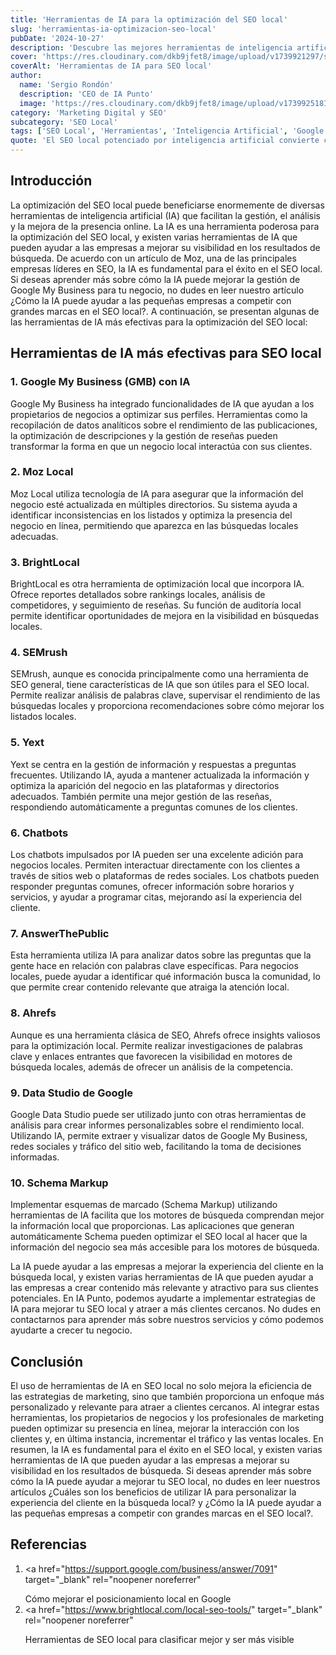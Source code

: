 ```yaml
---
title: 'Herramientas de IA para la optimización del SEO local'
slug: 'herramientas-ia-optimizacion-seo-local'
pubDate: '2024-10-27'
description: 'Descubre las mejores herramientas de inteligencia artificial para potenciar el SEO local, mejorar la visibilidad y atraer más clientes a tu negocio.'
cover: 'https://res.cloudinary.com/dkb9jfet8/image/upload/v1739921297/seo-analysis.svg'
coverAlt: 'Herramientas de IA para SEO local'
author:
  name: 'Sergio Rondón'
  description: 'CEO de IA Punto'
  image: 'https://res.cloudinary.com/dkb9jfet8/image/upload/v1739925181/sergio_gdcaeh.png'
category: 'Marketing Digital y SEO'
subcategory: 'SEO Local'
tags: ['SEO Local', 'Herramientas', 'Inteligencia Artificial', 'Google My Business', 'Marketing Digital', 'Optimización', 'Tendencias']
quote: 'El SEO local potenciado por inteligencia artificial convierte cada búsqueda en una oportunidad real de crecimiento.'
---
```


<h2 id="introduccion">Introducción</h2>

La optimización del SEO local puede beneficiarse enormemente de diversas herramientas de inteligencia artificial (IA) que facilitan la gestión, el análisis y la mejora de la presencia online.
La IA es una herramienta poderosa para la optimización del SEO local, y existen varias herramientas de IA que pueden ayudar a las empresas a mejorar su visibilidad en los resultados de búsqueda. De acuerdo con un artículo de Moz, una de las principales empresas líderes en SEO, la IA es fundamental para el éxito en el SEO local. Si deseas aprender más sobre cómo la IA puede mejorar la gestión de Google My Business para tu negocio, no dudes en leer nuestro artículo ¿Cómo la IA puede ayudar a las pequeñas empresas a competir con grandes marcas en el SEO local?.
A continuación, se presentan algunas de las herramientas de IA más efectivas para la optimización del SEO local:

<h2 id="herramientas-ia-seo-local">
  Herramientas de IA más efectivas para SEO local
</h2>

<h3 id="google-my-business">1. Google My Business (GMB) con IA</h3>
<p>
  Google My Business ha integrado funcionalidades de IA que ayudan a los
  propietarios de negocios a optimizar sus perfiles. Herramientas como la
  recopilación de datos analíticos sobre el rendimiento de las publicaciones, la
  optimización de descripciones y la gestión de reseñas pueden transformar la
  forma en que un negocio local interactúa con sus clientes.
</p>

<h3 id="moz-local">2. Moz Local</h3>
<p>
  Moz Local utiliza tecnología de IA para asegurar que la información del
  negocio esté actualizada en múltiples directorios. Su sistema ayuda a
  identificar inconsistencias en los listados y optimiza la presencia del
  negocio en línea, permitiendo que aparezca en las búsquedas locales adecuadas.
</p>

<h3 id="brightlocal">3. BrightLocal</h3>
<p>
  BrightLocal es otra herramienta de optimización local que incorpora IA. Ofrece
  reportes detallados sobre rankings locales, análisis de competidores, y
  seguimiento de reseñas. Su función de auditoría local permite identificar
  oportunidades de mejora en la visibilidad en búsquedas locales.
</p>

<h3 id="semrush">4. SEMrush</h3>
<p>
  SEMrush, aunque es conocida principalmente como una herramienta de SEO
  general, tiene características de IA que son útiles para el SEO local. Permite
  realizar análisis de palabras clave, supervisar el rendimiento de las
  búsquedas locales y proporciona recomendaciones sobre cómo mejorar los
  listados locales.
</p>

<h3 id="yext">5. Yext</h3>
<p>
  Yext se centra en la gestión de información y respuestas a preguntas
  frecuentes. Utilizando IA, ayuda a mantener actualizada la información y
  optimiza la aparición del negocio en las plataformas y directorios adecuados.
  También permite una mejor gestión de las reseñas, respondiendo automáticamente
  a preguntas comunes de los clientes.
</p>

<h3 id="chatbots">6. Chatbots</h3>
<p>
  Los chatbots impulsados por IA pueden ser una excelente adición para negocios
  locales. Permiten interactuar directamente con los clientes a través de sitios
  web o plataformas de redes sociales. Los chatbots pueden responder preguntas
  comunes, ofrecer información sobre horarios y servicios, y ayudar a programar
  citas, mejorando así la experiencia del cliente.
</p>

<h3 id="answerthepublic">7. AnswerThePublic</h3>
<p>
  Esta herramienta utiliza IA para analizar datos sobre las preguntas que la
  gente hace en relación con palabras clave específicas. Para negocios locales,
  puede ayudar a identificar qué información busca la comunidad, lo que permite
  crear contenido relevante que atraiga la atención local.
</p>

<h3 id="ahrefs">8. Ahrefs</h3>
<p>
  Aunque es una herramienta clásica de SEO, Ahrefs ofrece insights valiosos para
  la optimización local. Permite realizar investigaciones de palabras clave y
  enlaces entrantes que favorecen la visibilidad en motores de búsqueda locales,
  además de ofrecer un análisis de la competencia.
</p>

<h3 id="data-studio">9. Data Studio de Google</h3>
<p>
  Google Data Studio puede ser utilizado junto con otras herramientas de
  análisis para crear informes personalizables sobre el rendimiento local.
  Utilizando IA, permite extraer y visualizar datos de Google My Business, redes
  sociales y tráfico del sitio web, facilitando la toma de decisiones
  informadas.
</p>

<h3 id="schema-markup">10. Schema Markup</h3>
<p>
  Implementar esquemas de marcado (Schema Markup) utilizando herramientas de IA
  facilita que los motores de búsqueda comprendan mejor la información local que
  proporcionas. Las aplicaciones que generan automáticamente Schema pueden
  optimizar el SEO local al hacer que la información del negocio sea más
  accesible para los motores de búsqueda.
</p>

<p>
  La IA puede ayudar a las empresas a mejorar la experiencia del cliente en la
  búsqueda local, y existen varias herramientas de IA que pueden ayudar a las
  empresas a crear contenido más relevante y atractivo para sus clientes
  potenciales. En IA Punto, podemos ayudarte a implementar estrategias de IA
  para mejorar tu SEO local y atraer a más clientes cercanos. No dudes en
  contactarnos para aprender más sobre nuestros servicios y cómo podemos
  ayudarte a crecer tu negocio.
</p>

<h2 id="conclusion">Conclusión</h2>

El uso de herramientas de IA en SEO local no solo mejora la eficiencia de las estrategias de marketing, sino que también proporciona un enfoque más personalizado y relevante para atraer a clientes cercanos. Al integrar estas herramientas, los propietarios de negocios y los profesionales de marketing pueden optimizar su presencia en línea, mejorar la interacción con los clientes y, en última instancia, incrementar el tráfico y las ventas locales.
En resumen, la IA es fundamental para el éxito en el SEO local, y existen varias herramientas de IA que pueden ayudar a las empresas a mejorar su visibilidad en los resultados de búsqueda. Si deseas aprender más sobre cómo la IA puede ayudar a mejorar tu SEO local, no dudes en leer nuestros artículos ¿Cuáles son los beneficios de utilizar IA para personalizar la experiencia del cliente en la búsqueda local? y ¿Cómo la IA puede ayudar a las pequeñas empresas a competir con grandes marcas en el SEO local?.

<h2 id="referencias">Referencias</h2>

1. <a
     href="https://support.google.com/business/answer/7091"
     target="_blank"
     rel="noopener noreferrer"
   >
     Cómo mejorar el posicionamiento local en Google
   </a>
2. <a
     href="https://www.brightlocal.com/local-seo-tools/"
     target="_blank"
     rel="noopener noreferrer"
   >
     Herramientas de SEO local para clasificar mejor y ser más visible
   </a>


